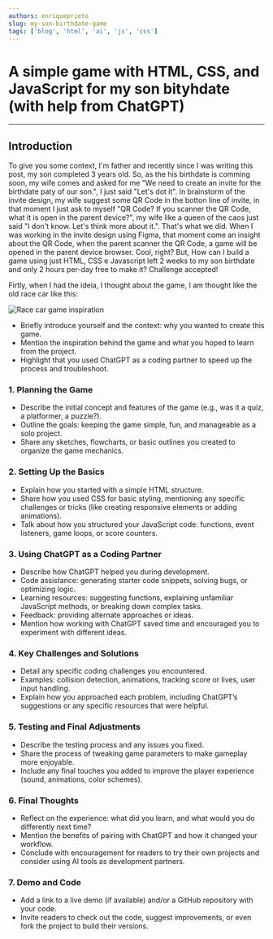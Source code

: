 ```yaml
---
authors: enriqueprieto
slug: my-son-birthdate-game
tags: ['blog', 'html', 'ai', 'js', 'css']
---
```


# A simple game with HTML, CSS, and JavaScript for my son bityhdate (with help from ChatGPT)
---


## Introduction
To give you some context, I'm father and recently since I was writing this post, my son completed 3 years old. So, as the his birthdate is comming soon, my wife comes and asked for me "We need to create an invite for the birthdate paty of our son.", I just said "Let's dot it". In brainstorm of the invite design, my wife suggest some QR Code in the botton line of invite, in that moment I just ask to myself "QR Code? If you scanner the QR Code, what it is open in the parent device?", my wife like a queen of the caos just said "I don't know. Let's think more about it.". That's what we did. When I was working in the invite design using Figma, that moment come an insight about the QR Code, when the parent scanner the QR Code, a game will be opened in the parent device browser. Cool, right? But, How can I build a game using just HTML, CSS e Javascript left 2 weeks to my son birthdate and only 2 hours per-day free to make it? Challenge accepted! 

Firtly, when I had the ideia, I thought about the game, I am thought like the old race car like this:

<div
    style={{
        display: 'flex',
        justifyContent: 'center',
        alignItems: 'center',
        marginTop: '8px',
        marginBottom: '8px'
    }}
>
    <img 
        src={require("./assets/race-car-inspiration.png").default} 
        loading="lazy"
        alt="Race car game inspiration"
    />
</div>

- Briefly introduce yourself and the context: why you wanted to create this game.
- Mention the inspiration behind the game and what you hoped to learn from the project.
- Highlight that you used ChatGPT as a coding partner to speed up the process and troubleshoot.

### 1. Planning the Game
- Describe the initial concept and features of the game (e.g., was it a quiz, a platformer, a puzzle?).
- Outline the goals: keeping the game simple, fun, and manageable as a solo project.
- Share any sketches, flowcharts, or basic outlines you created to organize the game mechanics.

### 2. Setting Up the Basics
- Explain how you started with a simple HTML structure.
- Share how you used CSS for basic styling, mentioning any specific challenges or tricks (like creating responsive elements or adding animations).
- Talk about how you structured your JavaScript code: functions, event listeners, game loops, or score counters.

### 3. Using ChatGPT as a Coding Partner
- Describe how ChatGPT helped you during development.
- Code assistance: generating starter code snippets, solving bugs, or optimizing logic.
- Learning resources: suggesting functions, explaining unfamiliar JavaScript methods, or breaking down complex tasks.
- Feedback: providing alternate approaches or ideas.
- Mention how working with ChatGPT saved time and encouraged you to experiment with different ideas.

### 4. Key Challenges and Solutions
- Detail any specific coding challenges you encountered.
- Examples: collision detection, animations, tracking score or lives, user input handling.
- Explain how you approached each problem, including ChatGPT’s suggestions or any specific resources that were helpful.

### 5. Testing and Final Adjustments
- Describe the testing process and any issues you fixed.
- Share the process of tweaking game parameters to make gameplay more enjoyable.
- Include any final touches you added to improve the player experience (sound, animations, color schemes).

### 6. Final Thoughts
- Reflect on the experience: what did you learn, and what would you do differently next time?
- Mention the benefits of pairing with ChatGPT and how it changed your workflow.
- Conclude with encouragement for readers to try their own projects and consider using AI tools as development partners.

### 7. Demo and Code
- Add a link to a live demo (if available) and/or a GitHub repository with your code.
- Invite readers to check out the code, suggest improvements, or even fork the project to build their versions.
